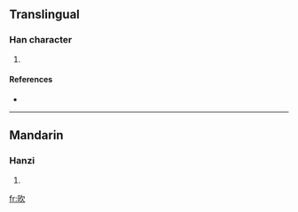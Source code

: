 {{also|吹}}
==Translingual==

===Han character===
{{Han char|rn=76|rad=欠|as=04|sn=8|four=6708<sub>2</sub>|canj=日弓人 (ANO), X日弓人 (XANO)}}

# {{defn|Han|sort=欠04}}

====References====
* {{Han ref|kx=0566.130|dkj=16017|dj=0955.010|hdz=21495.010|uh=6B25|ud=27429|bh=CCE9|bd=52457}}

----

==Mandarin==

===Hanzi===
{{cmn-hanzi|pin=[[yù]] ([[yu4]])|wg=yü<sup>4</sup>}}

# {{defn|Mandarin}}

[[fr:欥]]